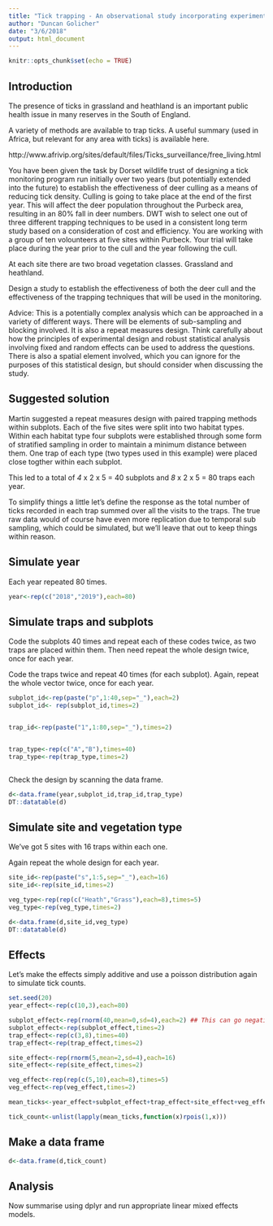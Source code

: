 ```yaml
---
title: "Tick trapping - An observational study incorporating experimental design"
author: "Duncan Golicher"
date: "3/6/2018"
output: html_document
---
```


```r
knitr::opts_chunk$set(echo = TRUE)
```

## Introduction

The presence of ticks in grassland and heathland is an important public health issue in many reserves in the South of England.

A variety of methods are available to trap ticks. A useful summary (used in Africa, but relevant for any area with ticks) is available here.

http://www.afrivip.org/sites/default/files/Ticks_surveillance/free_living.html

You have been given the task by Dorset wildlife trust of designing a tick monitoring program run initially over two years (but potentially extended into the future) to establish the effectiveness of deer culling as a means of reducing tick density. Culling is going to take place at the end of the first year. This will affect the deer population throughout the Purbeck area, resulting in an 80% fall in deer numbers. DWT wish to select one out of three different trapping techniques to be used in a consistent long term study based on a consideration of cost and efficiency. You are working with a group of ten volounteers at five sites within Purbeck. Your trial will take place during the year prior to the cull and the year following the cull.

At each site there are two broad vegetation classes. Grassland and heathland.

Design a study to establish the effectiveness of both the deer cull and the effectiveness of the trapping techniques that will be used in the monitoring.

Advice: This is a potentially complex analysis which can be approached in a variety of different ways. There will be elements of sub-sampling and blocking involved. It is also a repeat measures design. Think carefully about how the principles of experimental design and robust statistical analysis involving fixed and random effects can be used to address the questions.  There is also a spatial element involved, which you can ignore for the purposes of this statistical design, but should consider when discussing the study.

## Suggested solution

Martin suggested a repeat measures design with paired trapping methods within subplots. Each of the five sites were split into two habitat types. Within each habitat type four subplots were established through some form of stratified sampling in order to maintain a minimum distance between them. One trap of each type (two types used in this example) were placed close togther within each subplot.

This led to a total of *4*  x 2 x 5 = 40 subplots and *8* x 2 x 5 = 80 traps each year.

To simplify things a little let's define the response as the total number of ticks recorded in each trap summed over all the visits to the traps. The true raw data would of course have even more replication due to temporal sub sampling, which could be simulated, but we'll leave that out to keep things within reason.

## Simulate year

Each year repeated 80 times. 

```r
year<-rep(c("2018","2019"),each=80)
```


## Simulate traps and subplots

Code the subplots 40 times and repeat each of these codes twice, as two traps are placed within them. Then need repeat the whole design twice, once for each year.

Code the traps twice and repeat 40 times (for each subplot).
Again, repeat the whole vector twice, once for each year.


```r
subplot_id<-rep(paste("p",1:40,sep="_"),each=2)
subplot_id<- rep(subplot_id,times=2)


trap_id<-rep(paste("1",1:80,sep="_"),times=2)


trap_type<-rep(c("A","B"),times=40)
trap_type<-rep(trap_type,times=2)



```

Check the design by scanning the data frame.

```r
d<-data.frame(year,subplot_id,trap_id,trap_type)
DT::datatable(d)
```


## Simulate site and vegetation type 

We've got 5 sites with 16 traps within each one.

Again repeat the whole design for each year.

```r
site_id<-rep(paste("s",1:5,sep="_"),each=16)
site_id<-rep(site_id,times=2)

veg_type<-rep(rep(c("Heath","Grass"),each=8),times=5)
veg_type<-rep(veg_type,times=2)

d<-data.frame(d,site_id,veg_type)
DT::datatable(d)
```


## Effects

Let's make the effects simply additive and use a poisson distribution again to simulate tick counts.


```r
set.seed(20)
year_effect<-rep(c(10,3),each=80)

subplot_effect<-rep(rnorm(40,mean=0,sd=4),each=2) ## This can go negative
subplot_effect<-rep(subplot_effect,times=2)
trap_effect<-rep(c(3,8),times=40)
trap_effect<-rep(trap_effect,times=2)

site_effect<-rep(rnorm(5,mean=2,sd=4),each=16)
site_effect<-rep(site_effect,times=2)

veg_effect<-rep(rep(c(5,10),each=8),times=5)
veg_effect<-rep(veg_effect,times=2)

mean_ticks<-year_effect+subplot_effect+trap_effect+site_effect+veg_effect

tick_count<-unlist(lapply(mean_ticks,function(x)rpois(1,x)))

```

## Make a data frame

```r
d<-data.frame(d,tick_count)
```

## Analysis

Now summarise using dplyr and run appropriate linear mixed effects models.

